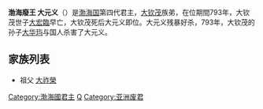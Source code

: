 {{unreferenced|time=2012-2-17}}

{{Infobox Monarch
| name = 渤海廢王
| title = [[渤海國|渤海國]]第4任[[渤海國君主列表|國王]]
| image = 
| caption = 
| reign = 793年
| predecessor = [[大欽茂|大欽茂]]
| successor = [[大華璵|大華璵]]
| full name = 大元義
| native_lang1 = [[年號|年號]]
| native_lang1_name1 = [[仁安_(渤海)|仁安]]
| royal house = [[渤海國|渤海國]]
| father = ？
| mother = ？
| birth_date = ？
| birth_place = 
| death_date = 793年
| death_place = 
| burial_place = 
}}
'''渤海廢王 大元义'''（{{bd|？||793年||}}）是[[渤海国|渤海国]]第四代君主，[[大钦茂|大钦茂]]族弟，在位期間793年，大钦茂世子[[大宏臨|大宏臨]]早亡，大钦茂死后大元义即位。大元义残暴好杀，793年，大钦茂的孙子[[大华玙|大华玙]]与国人杀害了大元义。

== 家族列表 ==
*祖父 [[大祚榮|大祚榮]]


{{start box}}
{{s-before|[[渤海文王|渤海文王]]}}
{{s-title|[[渤海国君主列表|渤海国王]]|（793）}}
{{s-after|[[渤海成王|渤海成王]]}}
{{end box}}

{{渤海国君主}}

[[Category:渤海國君主|Category:渤海國君主]]
[[Category:靺鞨人|Q]]
[[Category:亚洲废君|Category:亚洲废君]]